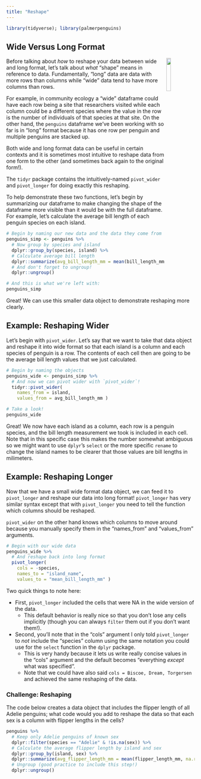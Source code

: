 ```yaml
---
title: "Reshape"
---
```


```r
library(tidyverse); library(palmerpenguins)
```

## Wide Versus Long Format

<img src = "images/nceas_logo_square.png" align = "right" width = "15%" />

Before talking about *how* to reshape your data between wide and long format, let's talk about *what* "shape" means in reference to data. Fundamentally, "long" data are data with more rows than columns while "wide" data tend to have more columns than rows.

For example, in community ecology a "wide" dataframe could have each row being a site that researchers visited while each column could be a different species where the value in the row is the number of individuals of that species at that site. On the other hand, the `penguins` dataframe we've been working with so far is in "long" format because it has one row per penguin and multiple penguins are stacked up.

Both wide and long format data can be useful in certain contexts and it is sometimes most intuitive to reshape data from one form to the other (and sometimes back again to the original form!).

The `tidyr` package contains the intuitively-named `pivot_wider` and `pivot_longer` for doing exactly this reshaping.

To help demonstrate these two functions, let's begin by summarizing our dataframe to make changing the shape of the dataframe more visible than it would be with the full dataframe. For example, let's calculate the average bill length of each penguin species on each island.

```r
# Begin by naming our new data and the data they come from
penguins_simp <- penguins %>%
  # Now group by species and island
  dplyr::group_by(species, island) %>%
  # Calculate average bill length
  dplyr::summarize(avg_bill_length_mm = mean(bill_length_mm, na.rm = TRUE)) %>%
  # And don't forget to ungroup!
  dplyr::ungroup()

# And this is what we're left with:
penguins_simp
```

Great! We can use this smaller data object to demonstrate reshaping more clearly.

## Example: Reshaping Wider

Let's begin with `pivot_wider`. Let's say that we want to take that data object and reshape it into wide format so that each island is a column and each species of penguin is a row. The contents of each cell then are going to be the average bill length values that we just calculated.

```r
# Begin by naming the objects
penguins_wide <- penguins_simp %>%
  # And now we can pivot wider with `pivot_wider`!
  tidyr::pivot_wider(
    names_from = island,
    values_from = avg_bill_length_mm )

# Take a look!
penguins_wide
```

Great! We now have each island as a column, each row is a penguin species, and the bill length measurement we took is included in each cell. Note that in this specific case this makes the number somewhat ambiguous so we might want to use `dplyr`'s `select` or the more specific `rename` to change the island names to be clearer that those values are bill lengths in milimeters.

## Example: Reshaping Longer

Now that we have a small wide format data object, we can feed it to `pivot_longer` and reshape our data into long format! `pivot_longer` has very similar syntax except that with `pivot_longer` you need to tell the function which columns should be reshaped.

`pivot_wider` on the other hand knows which columns to move around because you manually specify them in the "names_from" and "values_from" arguments.

```r
# Begin with our wide data
penguins_wide %>%
  # And reshape back into long format
  pivot_longer(
    cols = -species,
    names_to = "island_name",
    values_to = "mean_bill_length_mm" )
```

Two quick things to note here:

- First, `pivot_longer` included the cells that were NA in the wide version of the data.
    - This default behavior is really nice so that you don't lose any cells implicitly (though you can always `filter` them out if you don't want them!).
- Second, you'll note that in the "cols" argument I only told `pivot_longer` to *not* include the "species" column using the same notation you could use for the `select` function in the `dplyr` package.
    - This is very handy because it lets us write really concise values in the "cols" argument and the default becomes "everything *except* what was specified".
    - Note that we could have also said `cols = Biscoe, Dream, Torgersen` and achieved the same reshaping of the data.

### Challenge: Reshaping

The code below creates a data object that includes the flipper length of all Adelie penguins; what code would you add to reshape the data so that each sex is a column with flipper lengths in the cells?

```r
penguins %>%
  # Keep only Adelie penguins of known sex
  dplyr::filter(species == "Adelie" & !is.na(sex)) %>%
  # Calculate the average flipper length by island and sex
  dplyr::group_by(island, sex) %>%
  dplyr::summarize(avg_flipper_length_mm = mean(flipper_length_mm, na.rm = TRUE)) %>%
  # Ungroup (good practice to include this step!)
  dplyr::ungroup()
```
